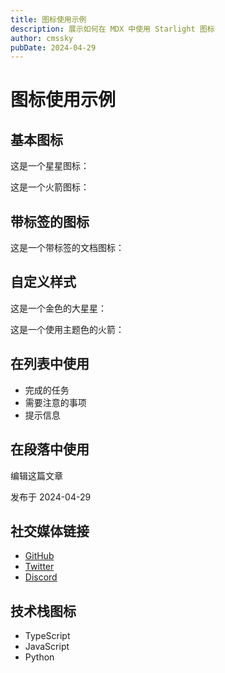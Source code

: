 ```yaml
---
title: 图标使用示例
description: 展示如何在 MDX 中使用 Starlight 图标
author: cmssky
pubDate: 2024-04-29
---
```



# 图标使用示例

## 基本图标

这是一个星星图标：<Icon name="star" />

这是一个火箭图标：<Icon name="rocket" />

## 带标签的图标

这是一个带标签的文档图标：<Icon name="document" label="文档" />

## 自定义样式

这是一个金色的大星星：<Icon name="star" color="goldenrod" size="2rem" />

这是一个使用主题色的火箭：<Icon name="rocket" color="var(--sl-color-text-accent)" />

## 在列表中使用

- <Icon name="check" /> 完成的任务
- <Icon name="warning" />需要注意的事项
- <Icon name="info" /> 提示信息

## 在段落中使用

<Icon name="pencil" />编辑这篇文章

<Icon name="clock" />发布于 2024-04-29

## 社交媒体链接

- <Icon name="github" />[GitHub](https://github.com)
- <Icon name="twitter" />[Twitter](https://twitter.com)
- <Icon name="discord" />[Discord](https://discord.com)

## 技术栈图标

- <Icon name="typescript" /> TypeScript
- <Icon name="javascript" /> JavaScript
- <Icon name="python" /> Python
